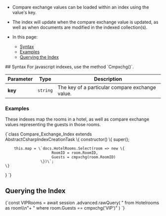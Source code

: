 
<Admonition type="note" title="">

* Compare exchange values can be loaded within an index using the value's key.  

* The index will update when the compare exchange value is updated, as well 
as when documents are modified in the indexed collection(s).  

* In this page:  
  * [Syntax](../indexes/indexing-compare-exchange-values.mdx#syntax)  
  * [Examples](../indexes/indexing-compare-exchange-values.mdx#examples)  
  * [Querying the Index](../indexes/indexing-compare-exchange-values.mdx#querying-the-index)  

</Admonition>
## Syntax
For javascript indexes, use the method `Cmpxchg(<key>)`.

| Parameter | Type | Description |
| - | - | - |
| **key** | `string` | The key of a particular compare exchange value. |


### Examples

These indexes map the rooms in a hotel, as well as compare exchange values 
representing the guests in those rooms.  

<TabItem value="index_1" label="index_1">
<CodeBlock language="js">
{`class Compare_Exchange_Index extends AbstractCsharpIndexCreationTask \{
    constructor() \{
        super();

        this.map = \`docs.HotelRooms.Select(room => new \{ 
                         RoomID = room.RoomID,     
                         Guests = cmpxchg(room.RoomID)
                    \})\`;
    \}
\}
`}
</CodeBlock>
</TabItem>



## Querying the Index

<TabItem value="query_2" label="query_2">
<CodeBlock language="js">
{`const VIPRooms = await session
    .advanced.rawQuery<HotelRoom>(
    "   from Hotelrooms as room\\n"+
    "   where room.Guests == cmpxchg('VIP')"
)
`}
</CodeBlock>
</TabItem>





